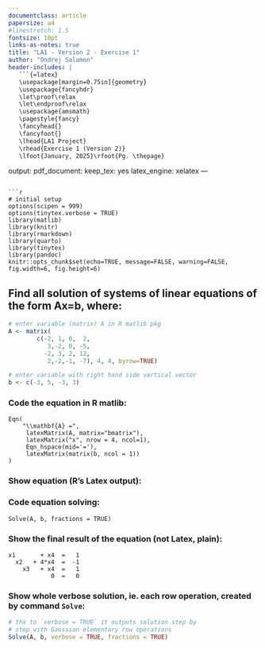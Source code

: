 ```yaml
---
documentclass: article
papersize: a4
#linestretch: 1.5
fontsize: 10pt
links-as-notes: true
title: "LA1 - Version 2 - Exercise 1"
author: "Ondrej Salamon"
header-includes: |
   ```{=latex}
   \usepackage[margin=0.75in]{geometry}
   \usepackage{fancyhdr}
   \let\proof\relax
   \let\endproof\relax
   \usepackage{amsmath}
   \pagestyle{fancy}
   \fancyhead{}
   \fancyfoot{}
   \lhead{LA1 Project}
   \rhead{Exercise 1 (Version 2)}
   \lfoot{January, 2025}\rfoot{Pg. \thepage}
   ```
output:
  pdf_document:
    keep_tex: yes
    latex_engine: xelatex
---
```

```r
# initial setup
options(scipen = 999)
options(tinytex.verbose = TRUE)
library(matlib)
library(knitr)
library(rmarkdown)
library(quarto)
library(tinytex)
library(pandoc)
knitr::opts_chunk$set(echo=TRUE, message=FALSE, warning=FALSE, fig.width=6, fig.height=6)
```

## Find all solution of systems of linear equations of the form **Ax=b**, where:

```r
# enter variable (matrix) A in R matlib pkg
A <- matrix(
        c(-2, 1, 0,  2,
           3,-2, 0, -5,
          -2, 3, 2, 12,
           2,-2,-1, -7), 4, 4, byrow=TRUE)
```

```r
# enter variable with right hand side vertical vector
b <- c(-3, 5, -3, 3)
```

### Code the equation in R matlib:

```
Eqn(
    "\\mathbf{A} =",
     latexMatrix(A, matrix="bmatrix"),
     latexMatrix("x", nrow = 4, ncol=1),
     Eqn_hspace(mid='='), 
     latexMatrix(matrix(b, ncol = 1))
)
```

### Show equation (R's Latex output):

```{=latex}
\begin{equation*}
\mathbf{A} =\begin{bmatrix} 
-2 &  1 &  0 &  2 \\ 
 3 & -2 &  0 & -5 \\ 
-2 &  3 &  2 & 12 \\ 
 2 & -2 & -1 & -7 \\ 
\end{bmatrix}
\begin{pmatrix} 
  x_{1} \\ 
  x_{2} \\ 
  x_{3} \\ 
  x_{4} \\ 
\end{pmatrix}
\quad=\quad\begin{pmatrix} 
-3 \\ 
 5 \\ 
-3 \\ 
 3 \\ 
\end{pmatrix}
\end{equation*}
```

### Code equation solving:

```
Solve(A, b, fractions = TRUE)
```

### Show the final result of the equation (not Latex, plain):

```
x1       + x4  =   1 
  x2   + 4*x4  =  -1 
    x3   + x4  =   1 
            0  =   0 
```

### Show whole verbose solution, ie. each row operation, created by command `Solve`:

```r
# thx to `verbose = TRUE` it outputs solution step by
# step with Gaussian elementary row operations
Solve(A, b, verbose = TRUE, fractions = TRUE)
```


